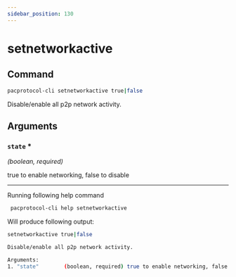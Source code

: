 ```yaml
---
sidebar_position: 130
---
```


# setnetworkactive
## Command

```bash
pacprotocol-cli setnetworkactive true|false
```

Disable/enable all p2p network activity.



## Arguments

### `state` <span class='asterisk'>*</span>
*(boolean, required)*

true to enable networking, false to disable





___

Running following help command
```bash
 pacprotocol-cli help setnetworkactive
```
Will produce following output:


```bash
setnetworkactive true|false

Disable/enable all p2p network activity.

Arguments:
1. "state"        (boolean, required) true to enable networking, false to disable

```

